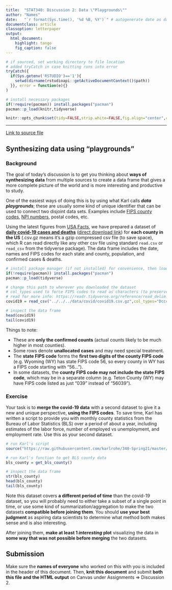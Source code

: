 ```yaml
---
title:  "STAT340: Discussion 2: Data \"Playgrounds\""
author: "Names"
date:   "`r format(Sys.time(), '%d %B, %Y')`" # autogenerate date as date of last knit
documentclass: article
classoption: letterpaper
output:
  html_document:
    highlight: tango
    fig_caption: false
---
```


```r
# if sourced, set working directory to file location
# added tryCatch in case knitting runs into error
tryCatch({
  if(Sys.getenv('RSTUDIO')=='1'){
    setwd(dirname(rstudioapi::getActiveDocumentContext()$path))
  }}, error = function(e){}
)

# install necessary packages
if(!require(pacman)) install.packages("pacman")
pacman::p_load(knitr,tidyverse)

knitr::opts_chunk$set(tidy=FALSE,strip.white=FALSE,fig.align="center",comment=" #")
```

---

[Link to source file](https://raw.githubusercontent.com/karlrohe/340-Spring21/master/docs/discussion/02/ds02.Rmd)

## Synthesizing data using "playgrounds"

### Background

The goal of today's discussion is to get you thinking about **ways of synthesizing data** from multiple sources to create a data frame that gives a more complete picture of the world and is more interesting and productive to study.

One of the easiest ways of doing this is by using what Karl calls __*data playgrounds*__; these are usually some kind of unique identifier that can be used to connect two disjoint data sets. Examples include [FIPS county codes](https://www.nrcs.usda.gov/wps/portal/nrcs/detail/national/home/?cid=nrcs143_013697), [NPI numbers](https://npidb.org/npi-lookup/), postal codes, etc.

Using the latest figures from [USA Facts](https://usafacts.org/visualizations/coronavirus-covid-19-spread-map/), we have prepared a dataset of [**daily covid-19 cases and deaths**](https://github.com/karlrohe/340-Spring21/blob/master/data/covid/covid19.csv.gz) ([direct download link](https://github.com/karlrohe/340-Spring21/raw/master/data/covid/covid19.csv.gz)) for **each county in the US** (.csv.gz means it's a gzip compressed csv file (to save space), which R can read directly like any other csv file using standard `read.csv` or `read_csv` from the tidyverse package). The data frame includes the date, names and FIPS codes for each state and county, population, and confirmed cases & deaths.

```r
# install package manager (if not installed) for convenience, then load tidyverse
if(!require(pacman)) install.packages("pacman")
pacman::p_load(tidyverse)

# change this path to wherever you downloaded the dataset
# col_types used to force FIPS codes to read as characters (to preserve leading 0's)
# read for more info: https://readr.tidyverse.org/reference/read_delim.html
covid19 = read_csv("../../../data/covid/covid19.csv.gz",col_types="Dcccciii")

# inspect the data frame
head(covid19)
tail(covid19)
```


Things to note:

 - These are **only the confirmed counts** (actual counts likely to be much higher in most counties).
 - Some rows denote **unallocated cases** and may need special treatment.
 - The **state FIPS code** forms the **first two digits of the county FIPS code** (e.g. Wyoming (WY) has state FIPS code 56, so every county in WY has a FIPS code starting with "56...").
 - In some datasets, the **county FIPS code may not include the state FIPS code**, which may be in a separate column (e.g. Teton County (WY) may have FIPS code listed as just "039" instead of "56039").


### Exercise

Your task is to **merge the covid-19 data** with a second dataset to give it a new and unique perspective, **using the FIPS codes**. To save time, Karl has written a script to provide you with monthly county statistics from the Bureau of Labor Statistics (BLS) over a period of about a year, including estimates of the labor force, number of employed vs unemployment, and employment rate. Use this as your second dataset.

```r
# run Karl's script
source("https://raw.githubusercontent.com/karlrohe/340-Spring21/master/data/bls/recent_county_months.R")

# run Karl's function to get BLS county data
bls_county = get_bls_county()

# inspect the data frame
str(bls_county)
head(bls_county)
tail(bls_county)
```


Note this dataset covers **a different period of time** than the covid-19 dataset, so you will probably need to either take a subset of a single point in time, or use some kind of summarization/aggregation to make the two datasets **compatible before joining them**. You should **use your best judgment** as aspiring data scientists to determine what method both makes sense and is also interesting.

After joining them, **make at least 1 _interesting_ plot** visualizing the data in **some way that was not possible before merging** the two datasets.

## Submission

Make sure the **names of everyone** who worked on this with you is included in the header of this document. Then, **knit this document** and submit **both this file and the HTML output** on Canvas under Assignments ⇒ Discussion 2.
